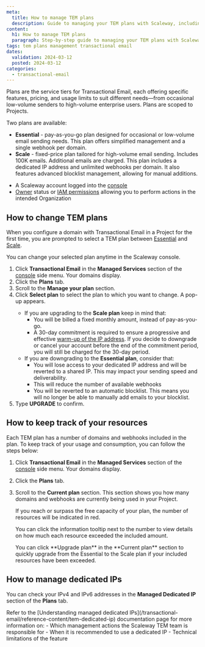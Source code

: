 ```yaml
---
meta:
  title: How to manage TEM plans
  description: Guide to managing your TEM plans with Scaleway, including upgrading, downgrading, and monitoring usage.
content:
  h1: How to manage TEM plans
  paragraph: Step-by-step guide to managing your TEM plans with Scaleway.
tags: tem plans management transactional email
dates:
  validation: 2024-03-12
  posted: 2024-03-12
categories:
  - transactional-email
---
```


Plans are the service tiers for Transactional Email, each offering specific features, pricing, and usage limits to suit different needs—from occasional low-volume senders to high-volume enterprise users. Plans are scoped to Projects.

Two plans are available:
  - **Essential** - pay-as-you-go plan designed for occasional or low-volume email sending needs. This plan offers simplified management and a single webhook per domain.
  - **Scale** - fixed-price plan tailored for high-volume email sending. Includes 100K emails. Additional emails are charged. This plan includes a dedicated IP address and unlimited webhooks per domain. It also features advanced blocklist management, allowing for manual additions.

<Macro id="requirements" />

- A Scaleway account logged into the [console](https://console.scaleway.com)
- [Owner](/iam/concepts/#owner) status or [IAM permissions](/iam/concepts/#permission) allowing you to perform actions in the intended Organization

## How to change TEM plans

When you configure a domain with Transactional Email in a Project for the first time, you are prompted to select a TEM plan between [Essential](/transactional-email/concepts#essential-plan) and [Scale](/transactional-email/concepts#scale-plan).

You can change your selected plan anytime in the Scaleway console.

1. Click **Transactional Email** in the **Managed Services** section of the [console](https://console.scaleway.com/) side menu. Your domains display.
2. Click the **Plans** tab.
3. Scroll to the **Manage your plan** section.
4. Click **Select plan** to select the plan to which you want to change. A pop-up appears.
    <Message type="important">
      - If you are upgrading to the **Scale plan** keep in mind that:
          - You will be billed a fixed monthly amount, instead of pay-as-you-go.
          - A 30-day commitment is required to ensure a progressive and effective [warm-up of the IP address](/transactional-email/concepts#ip-warm-up). If you decide to downgrade or cancel your account before the end of the commitment period, you will still be charged for the 30-day period.
      - If you are downgrading to the **Essential plan**, consider that:
          - You will lose access to your dedicated IP address and will be reverted to a shared IP. This may impact your sending speed and deliverability.
          - This will reduce the number of available webhooks
          - You will be reverted to an automatic blocklist. This means you will no longer be able to manually add emails to your blocklist.
    </Message>
5. Type **UPGRADE** to confirm.

## How to keep track of your resources

Each TEM plan has a number of domains and webhooks included in the plan. To keep track of your usage and consumption, you can follow the steps below:

1. Click **Transactional Email** in the **Managed Services** section of the [console](https://console.scaleway.com/) side menu. Your domains display.
2. Click the **Plans** tab.
3. Scroll to the **Current plan** section. This section shows you how many domains and webhooks are currently being used in your Project.

    If you reach or surpass the free capacity of your plan, the number of resources will be indicated in red.

    <Lightbox src="scaleway-tem-current-plan.webp" alt="A screenshot of the Scaleway console shows the current plan section. The Project is subscribed to the essential plan. 3 domains are used in this Project. A maximum of 5 domains are available with the Essential plan. 2 Webhooks used in this Project. 1 webhook is available per domain with the Essential plan. Free emails per month: 0/300. A button to upgrade plan is also shown." />

    You can click the information tooltip next to the number to view details on how much each resource exceeded the included amount.

    <Lightbox src="scaleway-tem-current-plan-tooltip.webp" alt="A screenshot of the Scaleway console shows the current plan section. The Project is subscribed to the essential plan. 3 domains are used in this Project. A maximum of 5 domains are available with the Essential plan. 2 Webhooks used in this Project. 1 webhook is available per domain with the Essential plan. Free emails per month: 0/300. A button to upgrade plan is also shown. An information box over the webhook section says: Max. number of webhooks exceeded. The exceeding webhooks are now read-only. Upgrade to the Scale plan to benefit from unlimited webhooks." />

      <Message type="tip">
        You can click **Upgrade plan** in the **Current plan** section to quickly upgrade from the Essential to the Scale plan if your included resources have been exceeded.
      </Message>

## How to manage dedicated IPs

<Macro id="dedicated-ip" />

You can check your IPv4 and IPv6 addresses in the **Managed Dedicated IP** section of the **Plans** tab.

<Message type="important">
  Refer to the [Understanding managed dedicated IPs](/transactional-email/reference-content/tem-dedicated-ip) documentation page for more information on:
    - Which management actions the Scaleway TEM team is responsible for
    - When it is recommended to use a dedicated IP
    - Technical limitations of the feature
</Message>


